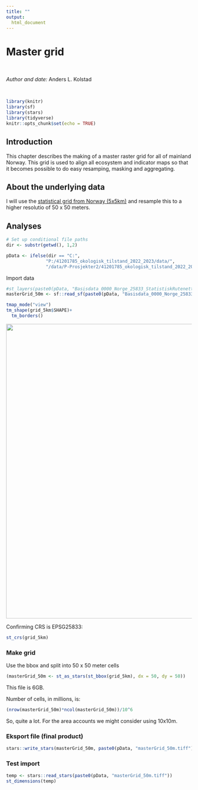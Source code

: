 ```yaml
---
title: ""
output:
  html_document
---
```


# Master grid

<br />

*Author and date:* Anders L. Kolstad

<br />

<!-- Load all you dependencies here -->

```r
library(knitr)
library(sf)
library(stars)
library(tidyverse)
knitr::opts_chunk$set(echo = TRUE)
```

## Introduction

This chapter describes the making of a master raster grid for all of mainland Norway. This grid is used to align all ecosystem and indicator maps so that it becomes possible to do easy resamping, masking and aggregating.

## About the underlying data

I will use the [statistical grid from Norway (5x5km)](https://kartkatalog.geonorge.no/metadata/statistisk-rutenett-5000m/32ac0653-d95c-446c-8558-bf9b79f4934e) and resample this to a higher resolutio of 50 x 50 meters.

## Analyses

```r
# Set up conditional file paths
dir <- substr(getwd(), 1,2)

pData <- ifelse(dir == "C:", 
               "P:/41201785_okologisk_tilstand_2022_2023/data/",
               "/data/P-Prosjekter2/41201785_okologisk_tilstand_2022_2023/data/")
```

Import data
```r
#st_layers(paste0(pData, "Basisdata_0000_Norge_25833_StatistiskRutenett5km_FGDB.gdb"))
masterGrid_50m <- sf::read_sf(paste0(pData, "Basisdata_0000_Norge_25833_StatistiskRutenett5km_FGDB.gdb")) 
```

```r
tmap_mode("view")
tm_shape(grid_5km$SHAPE)+
  tm_borders()
```

![](images/masterGrid_screenShot.PNG){width="800"}

Confirming CRS is EPSG25833:
```r
st_crs(grid_5km)
```

### Make grid

Use the bbox and split into 50 x 50 meter cells

```r
(masterGrid_50m <- st_as_stars(st_bbox(grid_5km), dx = 50, dy = 50))
```

This file is 6GB.

Number of cells, in millions, is:
```r
(nrow(masterGrid_50m)*ncol(masterGrid_50m))/10^6
```

So, quite a lot. For the area accounts we might consider using 10x10m.

### Eksport file (final product)

```r
stars::write_stars(masterGrid_50m, paste0(pData, "masterGrid_50m.tiff"))
```

### Test import
```r
temp <- stars::read_stars(paste0(pData, "masterGrid_50m.tiff"))
st_dimensions(temp)
```



